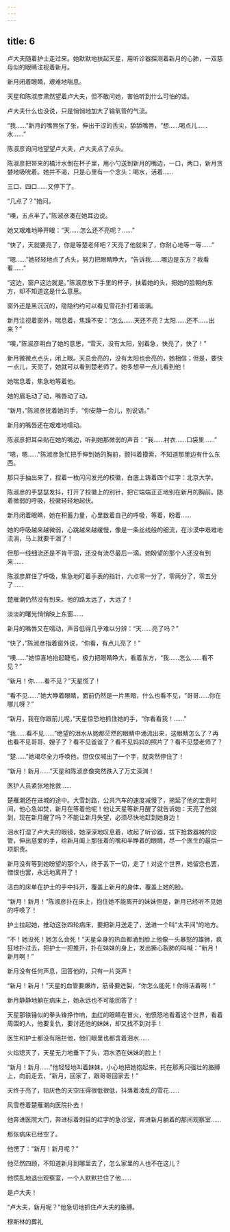 ```yaml
---
---
---
```

title: 6
---



卢大夫随着护士走过来。她默默地扶起天星，用听诊器探测着新月的心肺，一双慈母似的眼睛注视着新月。

新月闭着眼睛，艰难地喘息。

天星和陈淑彦肃然望着卢大夫，但不敢问她，害怕听到什么可怕的话。

卢大夫什么也没说，只是悄悄地加大了输氧管的气流。

“我……”新月的嘴唇张了张，伸出干涩的舌尖，舔舔嘴唇，“想……喝点儿……水……”

陈淑彦询问地望望卢大夫，卢大夫点了点头。

陈淑彦把带来的橘汁水倒在杯子里，用小勺送到新月的嘴边，一口，两口，新月贪婪地吸吮着。她并不渴，只是心里有一个念头：喝水，活着……

三口、四口……又停下了。

“几点了？”她问。

“噢，五点半了。”陈淑彦凑在她耳边说。

她又艰难地睁开眼：“天……怎么还不亮呢？……”

“快了，天就要亮了，你是等楚老师吧？天亮了他就来了，你耐心地等一等……”

“嗯……”她轻轻地点了点头，努力把眼睛睁大，“告诉我……哪边是东方？我看看……”

“这边，窗户这边就是。”陈淑彦放下手里的杯子，扶着她的头，把她的脸朝向东方，却不知道这是什么意思。

窗外还是黑沉沉的，隐隐约约可以看见雪花扑打着玻璃。

新月注视着窗外，喘息着，焦躁不安：“怎么……天还不亮？太阳……还不……出来？”

“噢，”陈淑彦明白了她的意思，“雪天，没有太阳，别着急，快亮了，快了！”

新月微微点点头，闭上眼。天总会亮的，没有太阳也会亮的，她相信；但是，要快一点儿，天亮了，她就可以看到楚老师了。她多想早一点儿看到他！

她喘息着，焦急地等着他。

她的眉毛动了动，嘴唇动了动。

“新月，”陈淑彦抚着她的手，“你安静一会儿，别说话。”

新月的嘴唇还在艰难地嚅动。

陈淑彦把耳朵贴在她的嘴边，听到她那微弱的声音：“我……衬衣……口袋里……”

“嗯，嗯……”陈淑彦急忙把手伸到她的胸前，颤抖着摸索，不知道那里边有什么东西。

那只手抽出来了，捏着一枚闪闪发光的校徽，白底上铸着四个红字：北京大学。

陈淑彦的手瑟瑟发抖，打开了校徽上的别针，把它端端正正地别在新月的胸前。随着微弱的呼吸，校徽轻轻地起伏。

新月闭着眼睛，她在积蓄力量，心里数着自己的呼吸，等着，盼着……

她的呼吸越来越微弱，心跳越来越缓慢，像是一条丝线般的细流，在沙漠中艰难地流淌，马上就要干涸了！

但那一线细流还是不肯干涸，还没有流尽最后一滴。她盼望的那个人还没有到来……

陈淑彦屏住了呼吸，焦急地盯着手表的指针，六点零一分了，零两分了，零五分了……

楚雁潮仍然没有到来。他的路太远了，大远了！

淡淡的曙光悄悄映上东窗……

新月的嘴唇又在嚅动，声音低得几乎难以分辨：“天……亮了吗？”

“快了，”陈淑彦指着窗外说，“你看，有点儿亮了！”

“噢……”她惊喜地抬起睫毛，极力把眼睛睁大，看着东方，“我……怎么……看不见？”

“新月！你……看不见？”天星慌了！

“看不见……”她大睁着眼睛，面前仍然是一片黑暗，什么也看不见，“哥哥……你在哪儿呀？”

“新月，我在你跟前儿呢，”天星惊恐地抓住她的手，“你看看我！……”

“我……看不见……”绝望的泪水从她那茫然的眼睛中涌流出来，这眼睛怎么了？再也看不见哥哥、嫂子了？看不见爸爸了？看不见妈妈的照片了？看不见楚老师了？

“楚……”她竭尽全力呼唤他，但仅仅喊出了一个字，就突然停住了！

“新月！新月……”天星和陈淑彦像突然跌入了万丈深渊！

医护人员紧张地抢救……

楚雁潮还在进城的途中。大雪封路，公共汽车的速度减慢了，拖延了他的宝贵时间，他心急如焚，新月在等着他呢！他让天星等新月醒了就告诉她：天亮了他就到，现在新月醒了吗？不能让新月失望，必须尽快地赶到她身边！

泪水打湿了卢大夫的眼镜，她深深地叹息着，收起了听诊器，拔下抢救器械的皮管，伸出慈爱的手，给新月阖上那张着的嘴和半睁着的眼睛，尽一个医生的最后一项职责。

新月没有等到她盼望的那个人，终于丢下一切，走了！对这个世界，她留恋也罢，憎恨也罢，永远地离开了！

洁白的床单在护士的手中抖开，覆盖上新月的身体，覆盖上她的脸。

“新月！新月！”陈淑彦扑在床上，抱住她不能离开的妹妹但是，新月已经听不见她的呼唤了！

护士拉起她，推动这张四轮病床，要把新月送走了，送进一个叫“太平间”的地方。

“不！她没死！她怎么会死！”天星全身的热血都涌到脸上他像一头暴怒的雄狮，疯狂地扑过去，把护士一把推开，扑在妹妹的身上，发出撕心裂肺的叫喊：“新月！新月啊！”

新月没有任何声息，回答他的，只有一片哭声！

“新月！新月！”天星的血管要爆炸，筋骨要迸裂，“你怎么能死！你得活着啊！”

新月静静地躺在病床上，她永远也不可能回答了！

天星那铁锤似的拳头锋挣作响，血红的眼睛在冒火，他愤怒地看着这个世界，看着周围的人，他要复仇，要讨还他的妹妹，却又找不到对手！

医生和护士都没有阻拦他，他们眼里也都含着泪水……

火焰熄灭了，天星无力地垂下了头，泪水洒在妹妹的脸上！

“新月！新月……”他轻轻地叫着妹妹，小心地把她抱起来，托在那两只强壮的胳膊上，向前走去，“新月，回家了，跟哥哥回家去！”

天终于亮了，铅灰色的天空压得很低很低，抖落着凌乱的雪花……

风雪卷着楚雁潮向医院扑去！

他奔进医院大门，奔进标着刺目的红字的急诊室，奔进新月躺着的那间观察室……

那张病床已经空了。

他愣了：“新月！新月呢？”

他茫然四顾，不知道新月到哪里去了，怎么家里的人也不在这儿？

他慌乱地退出观察室，一个人默默拦住了他……

是卢大夫！

“卢大夫，新月呢？”他急切地抓住卢大夫的胳膊。

穆斯林的葬礼